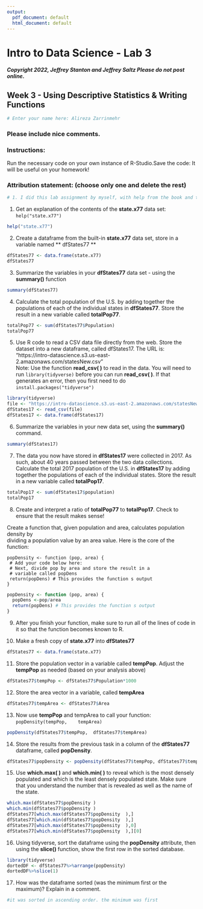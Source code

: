 ```yaml
---
output:
  pdf_document: default
  html_document: default
---
```


# Intro to Data Science - Lab 3
##### Copyright 2022, Jeffrey Stanton and Jeffrey Saltz   Please do not post online.

## Week 3 - Using Descriptive Statistics & Writing Functions

```r
# Enter your name here: Alireza Zarrinmehr
```

### Please include nice comments. <br>
### Instructions: 
Run the necessary code on your own instance of R-Studio.Save the
code: It will be useful on your homework!

### Attribution statement: (choose only one and delete the rest)

```r
# 1. I did this lab assignment by myself, with help from the book and the professor.
```


1. Get	an	explanation	of	the	contents	of	the	**state.x77**	data	set:<br>	`help("state.x77")`

```r
help("state.x77")
```

2. Create	a	dataframe	from	the	built-in **state.x77**	data	set,	store	in	a	variable	named ** dfStates77 **

```r
dfStates77 <- data.frame(state.x77)
dfStates77
```

3. Summarize	the	variables	in	your	**dfStates77**	data	set	-	using	the	**summary()**
function

```r
summary(dfStates77)
```

4. Calculate	the	total	population	of	the	U.S. by	adding	together	the	populations	of
each	of	the	individual	states	in	**dfStates77**.			Store	the	result	in	a	new	variable
called	**totalPop77**.

```r
totalPop77 <- sum(dfStates77$Population)
totalPop77
```

5. Use	R	code	to	read	a	CSV	data	file	directly	from	the	web.	Store	the	dataset	into	a
new	dataframe,	called	dfStates17.	The	URL	is:
"https://intro-datascience.s3.us-east-2.amazonaws.com/statesNew.csv" <br>
Note:	Use	the	function	**read_csv(	)**	to	read	in	the	data.
You	will	need	to	run	`library(tidyverse)`	before	you	can	run **read_csv(	)**.		If	that	generates	an	error,	then	you	first	need	to	do <br>
`install.packages("tidyverse")`

```r
library(tidyverse)
file <- "https://intro-datascience.s3.us-east-2.amazonaws.com/statesNew.csv"
dfStates17 <- read_csv(file)
dfStates17 <- data.frame(dfStates17)
```

6. Summarize	the	variables	in	your	new	data	set,	using	the	**summary()** command.

```r
summary(dfStates17)
```

7. The	data	you	now	have	stored	in	**dfStates17** were	collected	in	2017.	As	such,
about	40	years	passed	between	the	two	data	collections.	Calculate	the	total	2017
population	of	the	U.S.	in	**dfStates17**	by	adding	together	the	populations	of	each	of
the	individual	states.	Store	the	result	in	a	new	variable	called	**totalPop17**.

```r
totalPop17 <- sum(dfStates17$population)
totalPop17
```

8. Create	and	interpret	a	ratio	of	**totalPop77** to	**totalPop17**.	Check	to	ensure	that	the result	makes	sense!<br>

Create	a	function	that,	given	population	and	area,	calculates	population	density	by	
dividing	a	population	value	by	an	area	value.	Here	is	the	core	of	the	function:	<br>


```
popDensity <- function (pop, area) {
 # Add your code below here:
 # Next, divide pop by area and store the result in a
 # variable called popDens
 return(popDens) # This provides the function s output
}
```




```r
popDensity <- function (pop, area) {
  popDens <-pop/area
  return(popDens) # This provides the function s output
}
```

9. After	you	finish	your	function,	make	sure	to	run	all	of	the	lines	of	code	in	it	so
that	the	function	becomes	known	to	R.

10. Make	a	fresh	copy	of	**state.x77**	into	**dfStates77**

```r
dfStates77 <- data.frame(state.x77)
```

11. Store	the	population	vector	in	a	variable	called	**tempPop**.	Adjust	the	**tempPop**	as
needed	(based	on	your	analysis	above)

```r
dfStates77$tempPop <- dfStates77$Population*1000
```

12. Store	the	area	vector	in	a	variable,	called	**tempArea**

```r

dfStates77$tempArea <- dfStates77$Area
```

13. Now	use	**tempPop**	and	tempArea	to	call	your	function:<br>
`popDensity(tempPop,	tempArea)`

```r
popDensity(dfStates77$tempPop,	dfStates77$tempArea)
```

14. Store	the	results	from		the	previous	task	in	a	column	of	the	**dfStates77**
dataframe,	called	**popDensity**.

```r
dfStates77$popDensity <- popDensity(dfStates77$tempPop,	dfStates77$tempArea)
```

15. Use	**which.max(	)**	and	**which.min(	)**	to	reveal	which	is	the	most	densely
populated	and	which	is	the	least	densely	populated	state.	Make	sure	that	you
understand	the	number	that	is	revealed	as	well	as	the	name	of	the	state.

```r
which.max(dfStates77$popDensity	)
which.min(dfStates77$popDensity	)
dfStates77[which.max(dfStates77$popDensity	),]
dfStates77[which.min(dfStates77$popDensity	),]
dfStates77[which.max(dfStates77$popDensity	),0]
dfStates77[which.min(dfStates77$popDensity	),][0]

```

16. Using	tidyverse,	sort	the	dataframe	using	the	**popDensity**	attribute,	then	using
the	**slice()**	function,	show	the	first	row	in	the	sorted	database.

```r
library(tidyverse)
dortedDF <- dfStates77%>%arrange(popDensity)
dortedDF%>%slice(1)
```

17. How	was	the	dataframe	sorted	(was	the	minimum	first	or	the	maximum)? Explain in a comment.

```r
#it was sorted in ascending order. the minimum was first 
```

